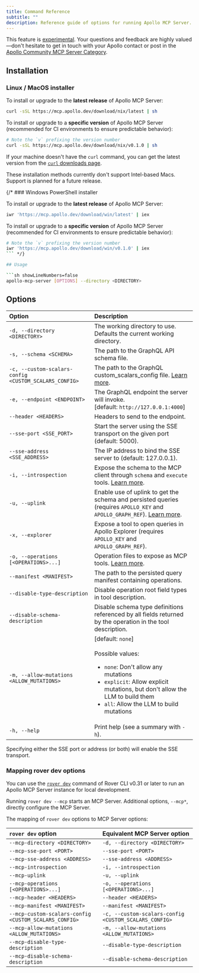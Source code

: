 ```yaml
---
title: Command Reference
subtitle: ""
description: Reference guide of options for running Apollo MCP Server.
---
```


<ExperimentalFeature>

This feature is [experimental](/graphos/resources/feature-launch-stages#experimental). Your questions and feedback are highly valued—don't hesitate to get in touch with your Apollo contact or post in the [Apollo Community MCP Server Category](https://community.apollographql.com/c/mcp-server/41).

</ExperimentalFeature>

## Installation

### Linux / MacOS installer

To install or upgrade to the **latest release** of Apollo MCP Server:

```sh showLineNumbers=false
curl -sSL https://mcp.apollo.dev/download/nix/latest | sh
```

To install or upgrade to a **specific version** of Apollo MCP Server (recommended for CI environments to ensure predictable behavior):

```bash
# Note the `v` prefixing the version number
curl -sSL https://mcp.apollo.dev/download/nix/v0.1.0 | sh
```

If your machine doesn't have the `curl` command, you can get the latest version from the [`curl` downloads page](https://curl.se/download.html).

<Note>

These installation methods currently don't support Intel-based Macs. Support is planned for a future release.

</Note>
{/* 
### Windows PowerShell installer

To install or upgrade to the **latest release** of Apollo MCP Server:

```bash
iwr 'https://mcp.apollo.dev/download/win/latest' | iex
```

To install or upgrade to a **specific version** of Apollo MCP Server (recommended for CI environments to ensure predictable behavior):

```bash
# Note the `v` prefixing the version number
iwr 'https://mcp.apollo.dev/download/win/v0.1.0' | iex
``` */}

## Usage

```sh showLineNumbers=false
apollo-mcp-server [OPTIONS] --directory <DIRECTORY>
```

## Options

| Option                                     | Description                                                                                                                                                                                                                          |
| :-------------------------------------------------- |:-------------------------------------------------------------------------------------------------------------------------------------------------------------------------------------------------------------------------------------|
| `-d, --directory <DIRECTORY>`                       | The working directory to use. Defaults the current working directory.                                                                                                                                                                |
| `-s, --schema <SCHEMA>`                             | The path to the GraphQL API schema file.                                                                                                                                                                                             |
| `-c, --custom-scalars-config <CUSTOM_SCALARS_CONFIG>` | The path to the GraphQL custom_scalars_config file. [Learn more](/apollo-mcp-server/guides/#custom-scalars).                                                                                                                         |
| `-e, --endpoint <ENDPOINT>`                         | The GraphQL endpoint the server will invoke.<br />[default: `http://127.0.0.1:4000`]                                                                                                                                                 |
| `--header <HEADERS>`                                | Headers to send to the endpoint.                                                                                                                                                                                                     |
| `--sse-port <SSE_PORT>`                             | Start the server using the SSE transport on the given port (default: 5000).                                                                                                                                                          |
| `--sse-address <SSE_ADDRESS>`                       | The IP address to bind the SSE server to (default: 127.0.0.1).                                                                                                                                                                       |
| `-i, --introspection`                               | Expose the schema to the MCP client through `schema` and `execute` tools. [Learn more](/apollo-mcp-server/guides/#from-schema-introspection).                                                                                        |
| `-u, --uplink`                                      | Enable use of uplink to get the schema and persisted queries (requires `APOLLO_KEY` and `APOLLO_GRAPH_REF`). [Learn more](/apollo-mcp-server/guides/#from-graphos-managed-persisted-queries).                                        |
| `-x, --explorer`                                    | Expose a tool to open queries in Apollo Explorer (requires `APOLLO_KEY` and `APOLLO_GRAPH_REF`).                                                                                                                                     |
| `-o, --operations [<OPERATIONS>...]`                | Operation files to expose as MCP tools. [Learn more](/apollo-mcp-server/guides/#from-operation-schema-files).                                                                                                                        |
| `--manifest <MANIFEST>`                             | The path to the persisted query manifest containing operations.                                                                                                                                                                      |
| `--disable-type-description`                        | Disable operation root field types in tool description.                                                                                                                                                                              |
| `--disable-schema-description`                      | Disable schema type definitions referenced by all fields returned by the operation in the tool description.                                                                                                                          |
| `-m, --allow-mutations <ALLOW_MUTATIONS>`           | [default: `none`]<br /><br />Possible values:<ul><li>`none`: Don't allow any mutations</li><li>`explicit`: Allow explicit mutations, but don't allow the LLM to build them</li><li>`all`: Allow the LLM to build mutations</li></ul> |
| `-h, --help`                                        | Print help (see a summary with `-h`).                                                                                                                                                                                                |

Specifying either the SSE port or address (or both) will enable the SSE transport.

### Mapping rover dev options

You can use the [`rover dev`](/rover/commands/dev) command of Rover CLI v0.31 or later to run an Apollo MCP Server instance for local development. 

Running `rover dev --mcp` starts an MCP Server. Additional options, `--mcp*`, directly configure the MCP Server. 

The mapping of `rover dev` options to MCP Server options: 

| `rover dev` option                                     | Equivalent MCP Server option                                                                                                                                                                                                                                |
| :-------------------------------------------------- | :---------------------------------------------------------------------------------------------------------------------------------------------------------------------------------------------------------------------------------------- |
| `--mcp-directory <DIRECTORY>` | `-d, --directory <DIRECTORY>` |
| `--mcp-sse-port <PORT>`  |  `--sse-port <PORT>` |
| `--mcp-sse-address <ADDRESS>` | `--sse-address <ADDRESS>` |
| `--mcp-introspection` | `-i, --introspection`  |
| `--mcp-uplink` |  `-u, --uplink` |
| `--mcp-operations [<OPERATIONS>...]` |  `-o, --operations [<OPERATIONS>...]` |
| `--mcp-header <HEADERS>` | `--header <HEADERS>`   |
| `--mcp-manifest <MANIFEST>` |  `--manifest <MANIFEST>`  |
| `--mcp-custom-scalars-config <CUSTOM_SCALARS_CONFIG>` | `-c, --custom-scalars-config <CUSTOM_SCALARS_CONFIG>` |
| `--mcp-allow-mutations <ALLOW_MUTATIONS>` | `-m, --allow-mutations <ALLOW_MUTATIONS>` |
| `--mcp-disable-type-description` | `--disable-type-description` |
| `--mcp-disable-schema-description` | `--disable-schema-description` |

